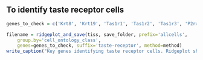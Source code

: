 
## To identify taste receptor cells
```r
genes_to_check = c('Krt8', 'Krt19', 'Tas1r1', 'Tas1r2', 'Tas1r3', 'P2rx7')

filename = ridgeplot_and_save(tiss, save_folder, prefix='allcells',
    group.by='cell_ontology_class',
    genes=genes_to_check, suffix='taste-receptor', method=method)
write_caption("Key genes identifying taste receptor cells. Ridgeplot showing gene expression enrichment in \\emph{Cell Ontology Class} labels in All Cells of Tongue Droplet. A: basal cell of epidermis, B: keratinocyte, C: Langerhans cell.", filename)
```
